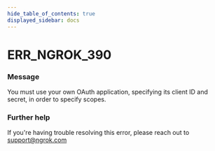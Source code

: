 ```yaml
---
hide_table_of_contents: true
displayed_sidebar: docs
---
```



# ERR_NGROK_390

### Message

You must use your own OAuth application, specifying its client ID and secret, in order to specify scopes.

### Further help

If you're having trouble resolving this error, please reach out to [support@ngrok.com](mailto:support@ngrok.com?subject=Help%20with%20ERR_NGROK_390)

<ErrorDetails error="err_ngrok_390" />
